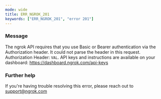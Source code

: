 ```yaml
---
mode: wide
title: ERR_NGROK_201
keywords: ["ERR_NGROK_201", "error 201"]
---
```


### Message

The ngrok API requires that you use Basic or Bearer authentication via the Authorization header. It could not parse the header in this request. Authorization Header: `VAL`. API keys and instructions are available on your dashboard: https://dashboard.ngrok.com/api-keys

### Further help

If you're having trouble resolving this error, please reach out to [support@ngrok.com](mailto:support@ngrok.com?subject=Help%20with%20ERR_NGROK_201)
